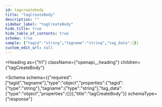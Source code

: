 ```yaml
---
id: tagcreatebody
title: "tagCreateBody"
description: ""
sidebar_label: "tagCreateBody"
hide_title: true
hide_table_of_contents: true
schema: true
sample: {"tagid":"string","tagname":"string","tag_data":{}}
custom_edit_url: null
---
```



<Heading
  as={"h1"}
  className={"openapi__heading"}
  children={"tagCreateBody"}
>
</Heading>





<Schema
  schema={{"required":["tagid","tagname"],"type":"object","properties":{"tagid":{"type":"string"},"tagname":{"type":"string"},"tag_data":{"type":"object","properties":{}}},"title":"tagCreateBody"}}
  schemaType={"response"}
>
  
</Schema>
            